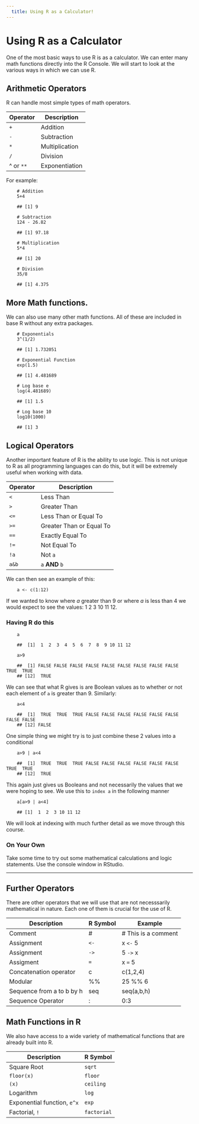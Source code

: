 ```yaml
---
  title: Using R as a Calculator!
---
```



Using R as a Calculator
=======================

One of the most basic ways to use R is as a calculator. We can enter
many math functions directly into the R Console. We will start to look
at the various ways in which we can use R.

Arithmetic Operators
--------------------

R can handle most simple types of math operators.

<table>
<thead>
<tr class="header">
<th>Operator</th>
<th>Description</th>
</tr>
</thead>
<tbody>
<tr class="odd">
<td><code>+</code></td>
<td>Addition</td>
</tr>
<tr class="even">
<td><code>-</code></td>
<td>Subtraction</td>
</tr>
<tr class="odd">
<td><code>*</code></td>
<td>Multiplication</td>
</tr>
<tr class="even">
<td><code>/</code></td>
<td>Division</td>
</tr>
<tr class="odd">
<td>^ or <code>**</code></td>
<td>Exponentiation</td>
</tr>
</tbody>
</table>

For example:
```
    # Addition
    5+4

    ## [1] 9

    # Subtraction
    124 - 26.82 

    ## [1] 97.18

    # Multiplication
    5*4

    ## [1] 20

    # Division
    35/8

    ## [1] 4.375
```

More Math functions.
--------------------

We can also use many other math functions. All of these are included in
base R without any extra packages.

```
    # Exponentials
    3^(1/2)

    ## [1] 1.732051

    # Exponential Function
    exp(1.5)

    ## [1] 4.481689

    # Log base e
    log(4.481689)

    ## [1] 1.5

    # Log base 10
    log10(1000)

    ## [1] 3
```

Logical Operators
-----------------

Another important feature of R is the ability to use logic. This is not
unique to R as all programming languages can do this, but it will be
extremely useful when working with data.

<table>
<thead>
<tr class="header">
<th>Operator</th>
<th>Description</th>
</tr>
</thead>
<tbody>
<tr class="odd">
<td><code>&lt;</code></td>
<td>Less Than</td>
</tr>
<tr class="even">
<td><code>&gt;</code></td>
<td>Greater Than</td>
</tr>
<tr class="odd">
<td><code>&lt;=</code></td>
<td>Less Than or Equal To</td>
</tr>
<tr class="even">
<td><code>&gt;=</code></td>
<td>Greater Than or Equal To</td>
</tr>
<tr class="odd">
<td><code>==</code></td>
<td>Exactly Equal To</td>
</tr>
<tr class="even">
<td><code>!=</code></td>
<td>Not Equal To</td>
</tr>
<tr class="odd">
<td><code>!a</code></td>
<td>Not <code>a</code></td>
</tr>
<tr class="even">
<td><code>a&amp;b</code></td>
<td><code>a</code> <strong>AND</strong> <code>b</code></td>
</tr>
</tbody>
</table>

We can then see an example of this:

```
    a <- c(1:12)
```

If we wanted to know where *a* greater than 9 or where *a*  is less than 4 we would expect to see the values: 1 2 3 10 11 12.

### Having R do this

```
    a

    ##  [1]  1  2  3  4  5  6  7  8  9 10 11 12

    a>9

    ##  [1] FALSE FALSE FALSE FALSE FALSE FALSE FALSE FALSE FALSE  TRUE  TRUE
    ## [12]  TRUE
```

We can see that what R gives is are Boolean values as to whether or not
each element of `a` is greater than 9. Similarly:

```
    a<4

    ##  [1]  TRUE  TRUE  TRUE FALSE FALSE FALSE FALSE FALSE FALSE FALSE FALSE
    ## [12] FALSE
```

One simple thing we might try is to just combine these 2 values into a
conditional

```
    a>9 | a<4

    ##  [1]  TRUE  TRUE  TRUE FALSE FALSE FALSE FALSE FALSE FALSE  TRUE  TRUE
    ## [12]  TRUE
```

This again just gives us Booleans and not necessarily the values that we
were hoping to see. We use this to `index a` in the following manner

```
    a[a>9 | a<4]

    ## [1]  1  2  3 10 11 12
```

We will look at indexing with much further detail as we move through
this course.

### On Your Own

Take some time to try out some mathematical calculations and logic
statements. Use the console window in RStudio.

---


Further Operators
-----------------

There are other operators that we will use that are not necesssarily
mathematical in nature. Each one of them is crucial for the use of R.

<table>
<thead>
<tr class="header">
<th>Description</th>
<th>R Symbol</th>
<th>Example</th>
</tr>
</thead>
<tbody>
<tr class="odd">
<td>Comment</td>
<td>#</td>
<td># This is a comment</td>
</tr>
<tr class="even">
<td>Assignment</td>
<td><code>&lt;-</code></td>
<td>x <code>&lt;-</code> 5</td>
</tr>
<tr class="odd">
<td>Assignment</td>
<td><code>-&gt;</code></td>
<td>5 <code>-&gt;</code> x</td>
</tr>
<tr class="even">
<td>Assigment</td>
<td><code>=</code></td>
<td>x <code>=</code> 5</td>
</tr>
<tr class="odd">
<td>Concatenation operator</td>
<td>c</td>
<td>c(1,2,4)</td>
</tr>
<tr class="even">
<td>Modular</td>
<td>%%</td>
<td>25 %% 6</td>
</tr>
<tr class="odd">
<td>Sequence from a to b by h</td>
<td>seq</td>
<td>seq(a,b,h)</td>
</tr>
<tr class="even">
<td>Sequence Operator</td>
<td>:</td>
<td>0:3</td>
</tr>
</tbody>
</table>

Math Functions in R
-------------------

We also have access to a wide variety of mathematical functions that are
already built into R.

<table>
<thead>
<tr class="header">
<th>Description</th>
<th>R Symbol</th>
</tr>
</thead>
<tbody>
<tr class="odd">
<td>Square Root</td>
<td><code>sqrt</code></td>
</tr>
<tr class="even">
<td><code>floor(x)</code></td>
<td><code>floor</code></td>
</tr>
<tr class="odd">
<td><code>\ceil(x)</code></td>
<td><code>ceiling</code></td>
</tr>
<tr class="even">
<td>Logarithm</td>
<td><code>log</code></td>
</tr>
<tr class="odd">
<td>Exponential function, <code>e^x</code></td>
<td><code>exp</code></td>
</tr>
<tr class="even">
<td>Factorial, <code>!</code></td>
<td><code>factorial</code></td>
</tr>
</tbody>
</table>
